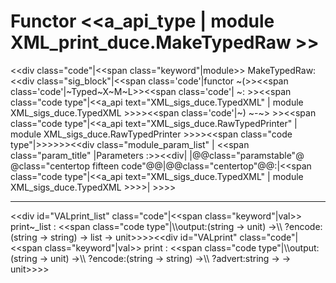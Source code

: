=Functor <<a_api_type | module XML_print_duce.MakeTypedRaw >> =
<<div class="code"|<<span class="keyword"|module>> MakeTypedRaw: <<div class="sig_block"|<<span class='code'|functor ~(>><<span class='code'|~Typed~X~M~L>><<span class='code'| ~: >><<span class="code type"|<<a_api text="XML_sigs_duce.TypedXML" | module XML_sigs_duce.TypedXML >>>><<span class='code'|~) ~-~> >><<span class="code type"|<<a_api text="XML_sigs_duce.RawTypedPrinter" | module XML_sigs_duce.RawTypedPrinter >>>><<span class="code type"|{{{  }}}>>>>>><<div class="module_param_list" | <<span class="param_title" |Parameters :>><<div|
|@@class="paramstable"@ @class="centertop fifteen code"@@{{{TypedXML}}}|@@class="centertop"@@:|<<span class="code type"|<<a_api text="XML_sigs_duce.TypedXML" | module XML_sigs_duce.TypedXML >>>>|
>>>>

----
<<div id="VALprint_list" class="code"|<<span class="keyword"|val>> print~_list : <<span class="code type"|\\{{{   }}}output:(string -> unit) ->\\{{{   }}}  ?encode:(string -> string) -> {{Ocamlduce.Load.anyxml}} list -> unit>>>><<div id="VALprint" class="code"|<<span class="keyword"|val>> print : <<span class="code type"|\\{{{   }}}output:(string -> unit) ->\\{{{   }}}  ?encode:(string -> string) ->\\{{{   }}}  ?advert:string -> {{Ocamlduce.Load.anyxml}} -> unit>>>>